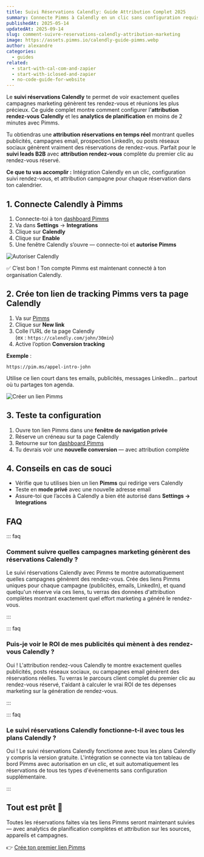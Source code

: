```yaml
---
title: Suivi Réservations Calendly: Guide Attribution Complet 2025
summary: Connecte Pimms à Calendly en un clic sans configuration requise. Suis chaque réservation avec attribution de rendez-vous complète montrant quelles campagnes génèrent tes meilleurs leads.
publishedAt: 2025-05-14
updatedAt: 2025-09-14
slug: comment-suivre-reservations-calendly-attribution-marketing
image: https://assets.pimms.io/calendly-guide-pimms.webp
author: alexandre
categories:
  - guides
related:
  - start-with-cal-com-and-zapier
  - start-with-iclosed-and-zapier
  - no-code-guide-for-website
---
```


Le **suivi réservations Calendly** te permet de voir exactement quelles campagnes marketing génèrent tes rendez-vous et réunions les plus précieux. Ce guide complet montre comment configurer l'**attribution rendez-vous Calendly** et les **analytics de planification** en moins de 2 minutes avec Pimms.

Tu obtiendras une **attribution réservations en temps réel** montrant quelles publicités, campagnes email, prospection LinkedIn, ou posts réseaux sociaux génèrent vraiment des réservations de rendez-vous. Parfait pour le **suivi leads B2B** avec **attribution rendez-vous** complète du premier clic au rendez-vous réservé.

**Ce que tu vas accomplir :** Intégration Calendly en un clic, configuration suivi rendez-vous, et attribution campagne pour chaque réservation dans ton calendrier.

## 1. Connecte Calendly à Pimms

1. Connecte-toi à ton [dashboard Pimms](https://app.pimms.io)
2. Va dans **Settings** → **Integrations**
3. Clique sur **Calendly**
4. Clique sur **Enable**
5. Une fenêtre Calendly s’ouvre — connecte-toi et **autorise Pimms**

![Autoriser Calendly](https://assets.pimms.io/authorize-calendly.webp)

✅ C’est bon ! Ton compte Pimms est maintenant connecté à ton organisation Calendly.

## 2. Crée ton lien de tracking Pimms vers ta page Calendly

1. Va sur [Pimms](https://app.pimms.io)
2. Clique sur **New link**
3. Colle l’URL de ta page Calendly  
   (ex : `https://calendly.com/john/30min`)
4. Active l’option **Conversion tracking**

**Exemple** :  
```
https://pim.ms/appel-intro-john
```

Utilise ce lien court dans tes emails, publicités, messages LinkedIn… partout où tu partages ton agenda.

![Créer un lien Pimms](https://assets.pimms.io/create-pimms-link-calendly.webp)

## 3. Teste ta configuration

1. Ouvre ton lien Pimms dans une **fenêtre de navigation privée**
2. Réserve un créneau sur ta page Calendly
3. Retourne sur ton [dashboard Pimms](https://app.pimms.io)
4. Tu devrais voir une **nouvelle conversion** — avec attribution complète

## 4. Conseils en cas de souci

- Vérifie que tu utilises bien un lien **Pimms** qui redirige vers Calendly
- Teste en **mode privé** avec une nouvelle adresse email
- Assure-toi que l’accès à Calendly a bien été autorisé dans **Settings → Integrations**

## FAQ

::: faq

### Comment suivre quelles campagnes marketing génèrent des réservations Calendly ?

Le suivi réservations Calendly avec Pimms te montre automatiquement quelles campagnes génèrent des rendez-vous. Crée des liens Pimms uniques pour chaque campagne (publicités, emails, LinkedIn), et quand quelqu'un réserve via ces liens, tu verras des données d'attribution complètes montrant exactement quel effort marketing a généré le rendez-vous.

:::

::: faq

### Puis-je voir le ROI de mes publicités qui mènent à des rendez-vous Calendly ?

Oui ! L'attribution rendez-vous Calendly te montre exactement quelles publicités, posts réseaux sociaux, ou campagnes email génèrent des réservations réelles. Tu verras le parcours client complet du premier clic au rendez-vous réservé, t'aidant à calculer le vrai ROI de tes dépenses marketing sur la génération de rendez-vous.

:::

::: faq

### Le suivi réservations Calendly fonctionne-t-il avec tous les plans Calendly ?

Oui ! Le suivi réservations Calendly fonctionne avec tous les plans Calendly y compris la version gratuite. L'intégration se connecte via ton tableau de bord Pimms avec autorisation en un clic, et suit automatiquement les réservations de tous tes types d'événements sans configuration supplémentaire.

:::

## Tout est prêt 🎉

Toutes les réservations faites via tes liens Pimms seront maintenant suivies — avec analytics de planification complètes et attribution sur les sources, appareils et campagnes.

👉 [Crée ton premier lien Pimms](https://app.pimms.io)

<CallToAction />

